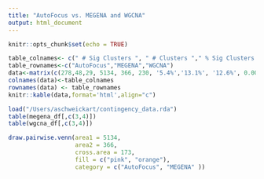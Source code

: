 ```yaml
---
title: "AutoFocus vs. MEGENA and WGCNA"
output: html_document
---
```



```r
knitr::opts_chunk$set(echo = TRUE)

```



```r
table_colnames<- c(" # Sig Clusters ", " # Clusters "," % Sig Clusters ", " Max Sig Unadj pval ","  # Informative Sig Clusters")
table_rownames<-c("AutoFocus","MEGENA","WGCNA")
data<-matrix(c(278,48,29, 5134, 366, 230, '5.4%','13.1%', '12.6%', 0.000075,0.00034, 0.00018, 216,38,NA), nrow=3, ncol=5)
colnames(data)<-table_colnames
rownames(data) <- table_rownames
knitr::kable(data,format='html',align="c")
```



```r
load("/Users/aschweickart/contingency_data.rda")
table(megena_df[,c(3,4)])
table(wgcna_df[,c(3,4)])
```

```r
draw.pairwise.venn(area1 = 5134,                        
                   area2 = 366,
                   cross.area = 173,
                   fill = c("pink", "orange"),
                   category = c("AutoFocus", "MEGENA" ))
```

